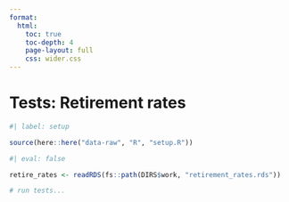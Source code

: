 ```yaml
---
format:
  html:
    toc: true
    toc-depth: 4
    page-layout: full
    css: wider.css
---    
```


# Tests: Retirement rates


```r
#| label: setup

source(here::here("data-raw", "R", "setup.R"))

```

```r
#| eval: false

retire_rates <- readRDS(fs::path(DIRS$work, "retirement_rates.rds"))

# run tests...

```